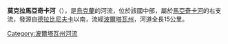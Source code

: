 '''莫克拉馬亞奇卡河'''（{{lang-uk|Мокра Маячка}}），是[[烏克蘭|烏克蘭]]的河流，位於該國中部，屬於[[馬亞奇卡河_(奧列利河支流)|馬亞奇卡河]]的右支流，發源自[[德拉比尼夫卡|德拉比尼夫卡]]以南，流經[[波爾塔瓦州|波爾塔瓦州]]，河道全長15公里。

{{DEFAULTSORT:Мокра Маячка}}
[[Category:波爾塔瓦州河流|Category:波爾塔瓦州河流]]


{{Ukraine-river-stub}}